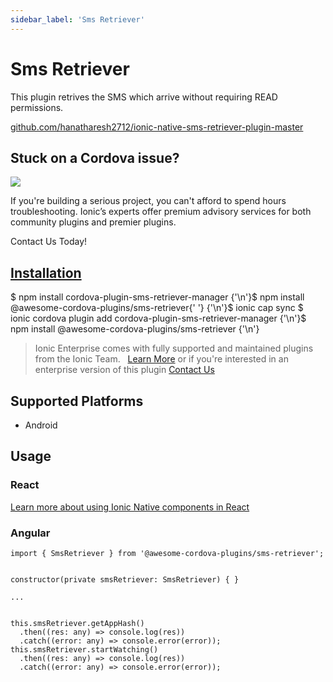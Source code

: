 ```yaml
---
sidebar_label: 'Sms Retriever'
---
```



# Sms Retriever

This plugin retrives the SMS which arrive without requiring READ permissions.

<p>
  <a href="https://github.com/hanatharesh2712/ionic-native-sms-retriever-plugin-master" target="_blank" rel="noopener" className="git-link"
  >github.com/hanatharesh2712/ionic-native-sms-retriever-plugin-master</a>
</p>

<h2>Stuck on a Cordova issue?</h2>
<DocsCard
  className="cordova-ee-card"
  header="Don't waste precious time on plugin issues."
  href="https://ionicframework.com/sales?product_of_interest=Ionic%20Native"
>
  <div>
    <img src="/docs/icons/native-cordova-bot.png" className="cordova-ee-img" />
    <p>If you're building a serious project, you can't afford to spend hours troubleshooting. Ionic’s experts offer premium advisory services for both community plugins and premier plugins.</p>
    <DocsButton className="native-ee-detail">Contact Us Today!</DocsButton>
  </div>
</DocsCard>

<h2 id="installation">
  <a href="#installation">Installation</a>
</h2>
<Tabs
  groupId="runtime"
  defaultValue="Capacitor"
  values={[
    { value: 'Capacitor', label: 'Capacitor' },
    { value: 'Cordova', label: 'Cordova' },
    { value: 'Enterprise', label: 'Enterprise' },
  ]}
>
  <TabItem value="Capacitor">
    <CodeBlock className="language-shell">
      $ npm install cordova-plugin-sms-retriever-manager {'\n'}$ npm install @awesome-cordova-plugins/sms-retriever{' '}
      {'\n'}$ ionic cap sync
    </CodeBlock>
  </TabItem>
  <TabItem value="Cordova">
    <CodeBlock className="language-shell">
      $ ionic cordova plugin add cordova-plugin-sms-retriever-manager {'\n'}$ npm install
      @awesome-cordova-plugins/sms-retriever {'\n'}
    </CodeBlock>
  </TabItem>
  <TabItem value="Enterprise">
    <blockquote>
      Ionic Enterprise comes with fully supported and maintained plugins from the Ionic Team. &nbsp;
      <a className="btn" href="https://ionic.io/docs/premier-plugins">Learn More</a> or if you're interested in an enterprise version of this plugin <a className="btn" href="https://ionicframework.com/sales?product_of_interest=Ionic%20Enterprise%20Engine">Contact Us</a>
    </blockquote>
  </TabItem>
</Tabs>

## Supported Platforms

- Android

## Usage

### React

[Learn more about using Ionic Native components in React](../native-community.mdx#react)

### Angular

```tsx
import { SmsRetriever } from '@awesome-cordova-plugins/sms-retriever';


constructor(private smsRetriever: SmsRetriever) { }

...


this.smsRetriever.getAppHash()
  .then((res: any) => console.log(res))
  .catch((error: any) => console.error(error));
this.smsRetriever.startWatching()
  .then((res: any) => console.log(res))
  .catch((error: any) => console.error(error));

```
